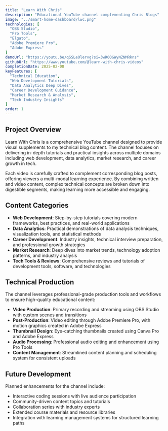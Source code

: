 ```yaml
---
title: "Learn With Chris"
description: "Educational YouTube channel complementing Chris Blogs"
image: "../smart-home-dashboard/lwc.png"
technologies: [
  "OBS Studio",
  "Pro Tools",
  "Elgato",
  "Adobe Premiere Pro",
  "Adobe Express"
]
demoUrl: "https://youtu.be/qSSLe0lervg?si=3wR0OGWyNZNMRkns"
githubUrl: "https://www.youtube.com/@learn-with-chris-videos"
completionDate: 2025-02-08
keyFeatures: [
  "Technical Education",
  "Web Development Tutorials",
  "Data Analytics Deep Dives",
  "Career Development Guidance", 
  "Market Research & Analysis",
  "Tech Industry Insights"
]
order: 1
---
```


## Project Overview

Learn With Chris is a comprehensive YouTube channel designed to provide visual supplements to my technical blog content. The channel focuses on delivering in-depth tutorials and practical insights across multiple domains including web development, data analytics, market research, and career growth in tech.

Each video is carefully crafted to complement corresponding blog posts, offering viewers a multi-modal learning experience. By combining written and video content, complex technical concepts are broken down into digestible segments, making learning more accessible and engaging.

## Content Categories

- **Web Development**: Step-by-step tutorials covering modern frameworks, best practices, and real-world applications
- **Data Analytics**: Practical demonstrations of data analysis techniques, visualization tools, and statistical methods
- **Career Development**: Industry insights, technical interview preparation, and professional growth strategies
- **Market Research**: Deep dives into market trends, technology adoption patterns, and industry analysis
- **Tech Tools & Reviews**: Comprehensive reviews and tutorials of development tools, software, and technologies

## Technical Production

The channel leverages professional-grade production tools and workflows to ensure high-quality educational content:

- **Video Production**: Primary recording and streaming using OBS Studio with custom scenes and transitions
- **Post-Production**: Video editing through Adobe Premiere Pro, with motion graphics created in Adobe Express
- **Thumbnail Design**: Eye-catching thumbnails created using Canva Pro and Adobe Express
- **Audio Processing**: Professional audio editing and enhancement using Pro Tools
- **Content Management**: Streamlined content planning and scheduling system for consistent uploads

## Future Development

Planned enhancements for the channel include:

- Interactive coding sessions with live audience participation
- Community-driven content topics and tutorials
- Collaboration series with industry experts
- Extended course materials and resource libraries
- Integration with learning management systems for structured learning paths